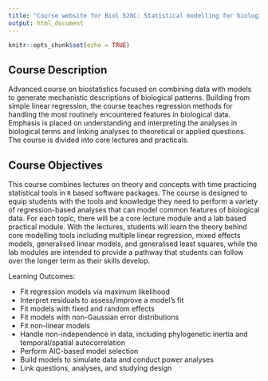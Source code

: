 ```yaml
---
title: "Course website for Biol 520C: Statistical modelling for biological data"
output: html_document
---
```


```r
knitr::opts_chunk$set(echo = TRUE)
```

## Course Description

Advanced course on biostatistics focused on combining data with models to generate mechanistic descriptions of biological patterns. Building from simple linear regression, the course teaches regression methods for handling the most routinely encountered features in biological data. Emphasis is placed on understanding and interpreting the analyses in biological terms and linking analyses to theoretical or applied questions. The course is divided into core lectures and practicals.

## Course Objectives

This course combines lectures on theory and concepts with time practicing statistical tools in `R` based software packages. The course is designed to equip students with the tools and knowledge they need to perform a variety of regression-based analyses that can model common features of biological data. For each topic, there will be a core lecture module and a lab based practical module. With the lectures, students will learn the theory behind core modelling tools including multiple linear regression, mixed effects models, generalised linear models, and generalised least squares, while the lab modules are intended to provide a pathway that students can follow over the longer term as their skills develop. 


Learning Outcomes:

*	Fit regression models via maximum likelihood
*	Interpret residuals to assess/improve a model’s fit
*	Fit models with fixed and random effects
*	Fit models with non-Gaussian error distributions
*	Fit non-linear models
*	Handle non-independence in data, including phylogenetic inertia and temporal/spatial autocorrelation
*	Perform AIC-based model selection
*	Build models to simulate data and conduct power analyses
*	Link questions, analyses, and studying design

